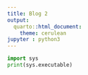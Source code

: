 ```yaml
---
title: Blog 2 
output:
  quarto::html_document:
    theme: cerulean
jupyter : python3
---
```


<!-- **The Art of Grouping - Clustering Chronicles.**
<br> 
*Written By Sandhya Vinukonda* -->

```python
import sys
print(sys.executable)
```


<!-- <table align="left">
  <td>
    <a href="https://colab.research.google.com/github/ageron/handson-ml3/blob/main/02_end_to_end_machine_learning_project.ipynb" target="_parent"><img src="https://colab.research.google.com/assets/colab-badge.svg" alt="Open In Colab"/></a>
  </td>
  <td>
    <a target="_blank" href="https://kaggle.com/kernels/welcome?src=https://github.com/ageron/handson-ml3/blob/main/02_end_to_end_machine_learning_project.ipynb"><img src="https://kaggle.com/static/images/open-in-kaggle.svg" /></a>
  </td>
</table>
<br>

# Introduction

In the vast landscape of machine learning, where chaos meets order, clustering emerges as the art of finding hidden patterns and groupings within data. Join me on a journey through the Clustering Chronicles, where algorithms play the role of data detectives, unraveling the mysteries of similarity and dissimilarity.

## The Intrigue of Clustering

Clustering algorithms are the protagonists in our narrative, seeking to discover the underlying structure within datasets. Their adventures lead us to unexpected insights and open new possibilities for understanding complex phenomena.

# K-means Clustering: Orchestrating the Drama

Our first character in the Clustering Chronicles is K-means clustering, a versatile algorithm that partitions data into distinct groups.

##### Code - 1 

In this visual representation, K-means has painted a picture of distinct clusters, each marked by a center represented by a red 'X'.

# Hierarchical Clustering: The Dendrogram's Tale

Our second protagonist is hierarchical clustering, an algorithm that builds a hierarchy of clusters, revealing the relationships between them.

##### Code - 2 

The dendrogram elegantly unfolds the hierarchical structure of our data, showcasing the relationships between different clusters.

## Evaluating the Drama: Metrics for Clustering Algorithms

As our clustering algorithms perform, we need metrics to evaluate their success. Let's explore some key metrics that add depth to the drama:

- **Silhouette Score:** Measures how similar an object is to its own cluster (cohesion) compared to other clusters (separation).

- **Calinski-Harabasz Index:** Evaluates the ratio of the between-cluster variance to within-cluster variance.

#### Code 3 


# Choosing the Perfect Ensemble: Determining the Number of Clusters

In the Clustering Chronicles, the number of clusters is a critical plot point. The elbow method is a popular technique to find the optimal number.

#### Code 4 

The elbow method reveals the point where adding more clusters ceases to provide significant benefits, helping us find the optimal number.

# Conclusion

The Clustering Chronicles have introduced us to the dynamic world of grouping data, where algorithms like K-means and hierarchical clustering play the role of data detectives. As we navigate through the drama of clustering, we'll encounter more characters and unravel the complexity of unsupervised learning.

Stay tuned for the next chapter in our machine learning saga, where we dive into the twists and turns of linear and nonlinear regression.
 -->
